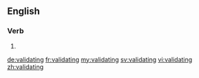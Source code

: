 
==English==

===Verb===
{{head|en|present participle}}

# {{present participle of|validate|lang=en}}

[[de:validating]]
[[fr:validating]]
[[my:validating]]
[[sv:validating]]
[[vi:validating]]
[[zh:validating]]